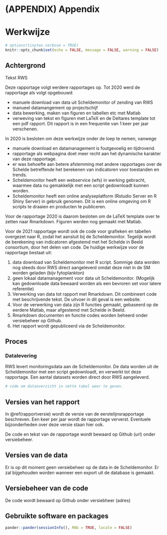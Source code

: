 # (APPENDIX) Appendix {-} 

# Werkwijze


```r
# options(tinytex.verbose = TRUE)
knitr::opts_chunk$set(echo = FALSE,	message = FALSE, warning = FALSE)
```

## Achtergrond

Tekst RWS

Deze rapportage volgt eerdere rapportages op. Tot 2020 werd de rapportage als volgt opgebouwd:

* manuele download van data uit Scheldemonitor of zending van RWS
* manueel datamangement op projectschijf
* data bewerking, maken van figuren en tabellen etc met Matlab
* verweving van tekst en figuren met LaTeX en de Deltares template tot een pdf rapport. Dit rapport is in een frequentie van 1 keer per jaar verschenen. 

In 2020 is besloten om deze werkwijze onder de loep te nemen, vanwege

* manuele download en datamanagement is foutgevoelig en tijdrovend.
* rapportage als webpagina doet meer recht aan het dynamische karakter van deze rapportage.
* er was behoefte aan betere afstemming met andere rapportages over de Schelde betreffende het berekenen van indicatoren voor toestanden en trends.
* Scheldemonitor heeft een webservice (wfs) in werking gebracht, waarmee data nu gemakkelijk met een script gedownloadt kunnen worden. 
* Scheldemonitor heeft een online analyseplatform (Rstudio Server en R Shiny Server) in gebruik genomen. Dit is een online omgeving om R scripts te draaien en producten te publiceren.

Voor de rapportage 2020 is daarom besloten om de LaTeX template over te zetten naar Rmarkdown. Figuren werden nog gemaakt met Matlab.

Voor de 2021 rapportage wordt ook de code voor grafieken en tabellen overgezet naar R, zodat het aansluit bij de Scheldemonitor. Tegelijk wordt de berekening van indicatoren afgestemd met het Schelde in Beeld consortium, door het delen van code. De huidige werkwijze voor de rapportage bestaat uit:

1) data download van Scheldemonitor met R script. Sommige data worden nog steeds door RWS direct aangeleverd omdat deze niet in de SM worden geladen (bijv fytoplankton)
2) geen lokaal datamanagement voor data uit Scheldemonitor. (Mogelijk kan gedownloade data bewaard worden als een bevroren set voor latere referentie)
3) Verwerking van data tot rapport met Rmarkdown. Dit combineert code met beschrijvende tekst. De uitvoer in dit geval is een website.
4) Voor de verwerking van data zijn R functies gemaakt, gebaseerd op de eerdere Matlab, maar afgestemd met Schelde in Beeld. 
5) Rmarkdown documenten en functie codes worden beheerd onder versiebeheer op Github.
5) Het rapport wordt gepubliceerd via de Scheldemonitor. 


## Proces

### Datalevering

RWS levert monitoringsdata aan de Scheldemonitor. De data worden uit de Scheldemonitor met een script gedownloadt, en verwerkt tot deze rapportage. Een aantal datasets worden direct door RWS aangeleverd.

```r
# code om dataoverzicht in nette tabel weer te geven. 


```


## Versies van het rapport

In \@ref(rapportversie) wordt de versie van de eerstelijnsrapportage beschreven. Een keer per jaar wordt de rapportage ververst. Eventuele bijzonderheden over deze versie staan hier ook.

De code en tekst van de rapportage wordt bewaard op Github (url) onder versiebeheer. 

## Versies van de data

Er is op dit moment geen versiebeheer op de data in de Scheldemonitor. Er zal bijgehouden worden wanneer een export uit de database is gemaakt. 

## Versiebeheer van de code

De code wordt bewaard op Github onder versiebheer (adres)

## Gebruikte software en packages

```r
pander::pander(sessionInfo(), RNG = TRUE, locale = FALSE)
```





